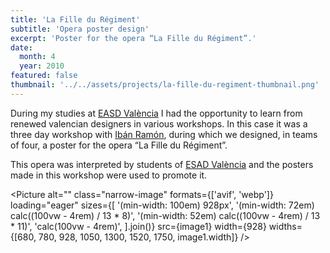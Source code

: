 ```yaml
---
title: 'La Fille du Régiment'
subtitle: 'Opera poster design'
excerpt: 'Poster for the opera “La Fille du Régiment”.'
date:
  month: 4
  year: 2010
featured: false
thumbnail: '../../assets/projects/la-fille-du-regiment-thumbnail.png'
---
```



During my studies at [EASD València](https://www.easdvalencia.com) I had the opportunity to learn from renewed valencian designers in various workshops. In this case it was a three day workshop with [Ibán Ramón](https://www.ibanramon.com), during which we designed, in teams of four, a poster for the opera “La Fille du Régiment”.

This opera was interpreted by students of [ESAD València](https://esadvalencia.com) and the posters made in this workshop were used to promote it.

<Picture
	alt=""
	class="narrow-image"
	formats={['avif', 'webp']}
	loading="eager"
	sizes={[
		'(min-width: 100em) 928px',
		'(min-width: 72em) calc((100vw - 4rem) / 13 * 8)',
		'(min-width: 52em) calc((100vw - 4rem) / 13 * 11)',
		'calc(100vw - 4rem)',
	].join()}
	src={image1}
	width={928}
	widths={[680, 780, 928, 1050, 1300, 1520, 1750, image1.width]}
/>
